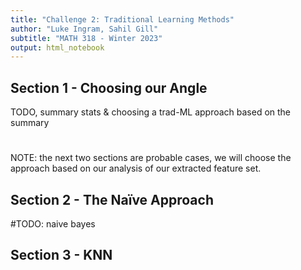 ```yaml
---
title: "Challenge 2: Traditional Learning Methods"
author: "Luke Ingram, Sahil Gill" 
subtitle: "MATH 318 - Winter 2023"
output: html_notebook
---
```


## Section 1 - Choosing our Angle

TODO, summary stats & choosing a trad-ML approach based on the summary

# 

NOTE: the next two sections are probable cases, we will choose the approach based on our analysis of our extracted feature set.

## Section 2 - The Naïve Approach

#TODO: naive bayes

## Section 3 - KNN  
